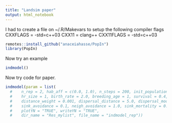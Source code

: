 ```yaml
---
title: "Landsim paper"
output: html_notebook
---
```


I had to create a file on ~/.R/Makevars to setup the following compiler flags
CXXFLAGS = -std=c++03
CXX11 = clang++
CXX11FLAGS = -std=c++03

```r
remotes::install_github("anaceiahasse/PopIn")
library(PopIn)
```

Now try an example
```r
indmodel()
```

Now try code for paper.

```r
indmodel(param = list(
  #    n_rep = 2, hab_aff = c(0.0, 1.0), n_steps = 200, init_population = 10,
  #    hr_size = 1, birth_rate = 2.0, breeding_age = 1, survival = 0.4, 
  #    distance_weight = 0.001, dispersal_distance = 5.0, dispersal_mode = 2,
  #    sink_avoidance = 0.1, neigh_avoidance = 1.0, sink_mortality = 0.9, 
  #    plotYN = "TRUE", writeYN = "TRUE", 
  #    dir_name = "Res_mylist", file_name = "indmodel_rep"))

```

